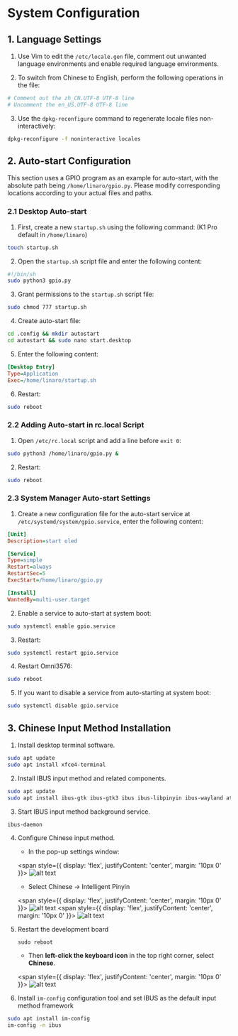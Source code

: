 # System Configuration

## 1. Language Settings

1. Use Vim to edit the `/etc/locale.gen` file, comment out unwanted language environments and enable required language environments.

2. To switch from Chinese to English, perform the following operations in the file:

```bash
# Comment out the zh_CN.UTF-8 UTF-8 line
# Uncomment the en_US.UTF-8 UTF-8 line
```

3. Use the `dpkg-reconfigure` command to regenerate locale files non-interactively:

```bash
dpkg-reconfigure -f noninteractive locales
```

## 2. Auto-start Configuration

This section uses a GPIO program as an example for auto-start, with the absolute path being `/home/linaro/gpio.py`. Please modify corresponding locations according to your actual files and paths.

### 2.1 Desktop Auto-start

1. First, create a new `startup.sh` using the following command: (K1 Pro default in `/home/linaro`)

```bash
touch startup.sh
```

2. Open the `startup.sh` script file and enter the following content:

```bash
#!/bin/sh
sudo python3 gpio.py
```

3. Grant permissions to the `startup.sh` script file:

```bash
sudo chmod 777 startup.sh
```

4. Create auto-start file:

```bash
cd .config && mkdir autostart
cd autostart && sudo nano start.desktop
```

5. Enter the following content:

```ini
[Desktop Entry]
Type=Application
Exec=/home/linaro/startup.sh
```

6. Restart:

```bash
sudo reboot
```

### 2.2 Adding Auto-start in rc.local Script

1. Open `/etc/rc.local` script and add a line before `exit 0`:

```bash
sudo python3 /home/linaro/gpio.py &
```

2. Restart:

```bash
sudo reboot
```

### 2.3 System Manager Auto-start Settings

1. Create a new configuration file for the auto-start service at `/etc/systemd/system/gpio.service`, enter the following content:

```ini
[Unit]
Description=start oled

[Service]
Type=simple
Restart=always
RestartSec=5
ExecStart=/home/linaro/gpio.py

[Install]
WantedBy=multi-user.target
```

2. Enable a service to auto-start at system boot:

```bash
sudo systemctl enable gpio.service
```

3. Restart:

```bash
sudo systemctl restart gpio.service
```

4. Restart Omni3576:

```bash
sudo reboot
```

5. If you want to disable a service from auto-starting at system boot:

```bash
sudo systemctl disable gpio.service
```

## 3. Chinese Input Method Installation

1. Install desktop terminal software.

```bash
sudo apt update
sudo apt install xfce4-terminal
```

2. Install IBUS input method and related components.

```bash
sudo apt update
sudo apt install ibus-gtk ibus-gtk3 ibus ibus-libpinyin ibus-wayland at-spi2-core
```

3. Start IBUS input method background service.

```bash
ibus-daemon
```

4. Configure Chinese input method.

   - In the pop-up settings window:

    <span style={{ 
      display: 'flex', 
      justifyContent: 'center',
      margin: '10px 0'
    }}>
    ![alt text](/img/k1pro/debian/image.png)
    </span>
    - Select Chinese -> Intelligent Pinyin

    <span style={{ 
      display: 'flex', 
      justifyContent: 'center',
      margin: '10px 0'
    }}>
    ![alt text](/img/k1pro/debian/image-1.png)
    </span>
    <span style={{ 
      display: 'flex', 
      justifyContent: 'center',
      margin: '10px 0'
    }}>
    ![alt text](/img/k1pro/debian/image-2.png)
    </span>
5. Restart the development board
   ```
   sudo reboot
   ```

   - Then **left-click the keyboard icon** in the top right corner, select **Chinese**.
   
    <span style={{ 
      display: 'flex', 
      justifyContent: 'center',
      margin: '10px 0'
    }}>
    ![alt text](/img/k1pro/debian/image-3.png)
    </span>
6. Install `im-config` configuration tool and set IBUS as the default input method framework

```bash
sudo apt install im-config
im-config -n ibus
```